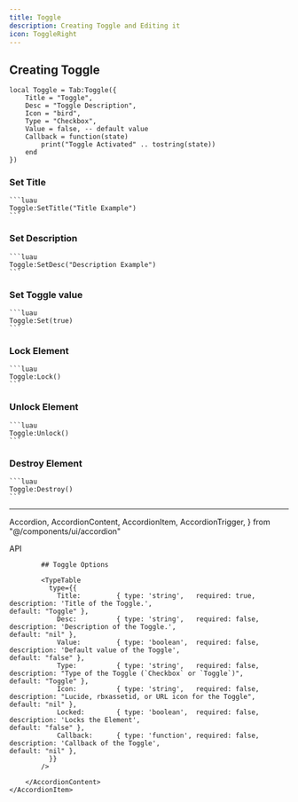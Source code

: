 ```yaml
---
title: Toggle
description: Creating Toggle and Editing it
icon: ToggleRight
---
```



## Creating Toggle 

```luau
local Toggle = Tab:Toggle({
    Title = "Toggle",
    Desc = "Toggle Description",
    Icon = "bird",
    Type = "Checkbox",
    Value = false, -- default value
    Callback = function(state) 
        print("Toggle Activated" .. tostring(state))
    end
})
```

### Set Title
    ```luau
    Toggle:SetTitle("Title Example")
    ```

### Set Description
    ```luau
    Toggle:SetDesc("Description Example")
    ```
    
### Set Toggle value
    ```luau
    Toggle:Set(true)
    ```

### Lock Element
    ```luau
    Toggle:Lock()
    ```

### Unlock Element
    ```luau
    Toggle:Unlock()
    ```

### Destroy Element
    ```luau
    Toggle:Destroy()
    ```

<hr/>


  Accordion,
  AccordionContent,
  AccordionItem,
  AccordionTrigger,
} from "@/components/ui/accordion"

<Accordion type="single"  collapsible>
    <AccordionItem value="item-1">
        <AccordionTrigger>API</AccordionTrigger>
        <AccordionContent>
            
            ## Toggle Options
            
            <TypeTable
              type={{
                Title:         { type: 'string',   required: true,  description: 'Title of the Toggle.',                             default: "Toggle" },
                Desc:          { type: 'string',   required: false, description: 'Description of the Toggle.',                       default: "nil" },
                Value:         { type: 'boolean',  required: false, description: 'Default value of the Toggle',                      default: "false" },
                Type:          { type: 'string',   required: false, description: "Type of the Toggle (`Checkbox` or `Toggle`)",      default: "Toggle" },
                Icon:          { type: 'string',   required: false, description: "Lucide, rbxassetid, or URL icon for the Toggle",   default: "nil" },
                Locked:        { type: 'boolean',  required: false, description: 'Locks the Element',                                default: "false" },
                Callback:      { type: 'function', required: false, description: 'Callback of the Toggle',                           default: "nil" },
              }}
            />
            
        </AccordionContent>
    </AccordionItem>
</Accordion>

